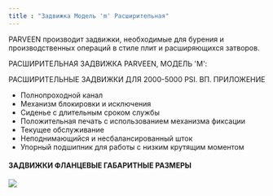 ```yaml
---
title : "Задвижка Модель 'm' Расширительная"
---
```


PARVEEN производит задвижки, необходимые для бурения и производственных операций в стиле плит и расширяющихся затворов.

РАСШИРИТЕЛЬНАЯ ЗАДВИЖКА PARVEEN, МОДЕЛЬ 'M':

РАСШИРИТЕЛЬНЫЕ ЗАДВИЖКИ ДЛЯ 2000-5000 PSI. ВП. ПРИЛОЖЕНИЕ

*   Полнопроходной канал
*   Механизм блокировки и исключения
*   Сиденье с длительным сроком службы
*   Положительная печать с использованием механизма фиксации
*   Текущее обслуживание
*   Неподнимающийся и несбалансированный шток
*   Упорный подшипник для работы с низким крутящим моментом

#### ЗАДВИЖКИ ФЛАНЦЕВЫЕ ГАБАРИТНЫЕ РАЗМЕРЫ

<img src="./zadvijka-m.png" />